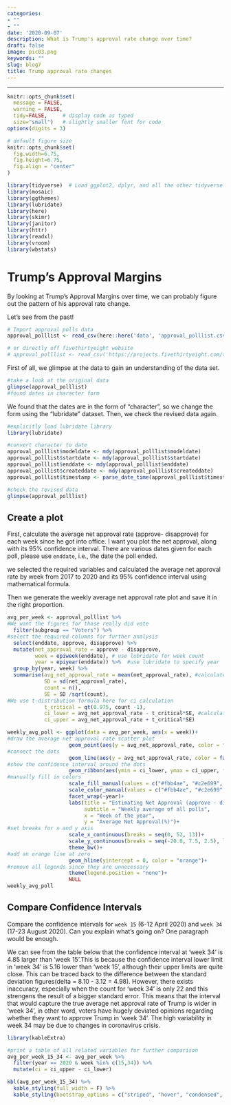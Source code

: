 ```yaml
---
categories:
- ""
- ""
date: '2020-09-07'
description: What is Trump's approval rate change over time? 
draft: false
image: pic03.png
keywords: ""
slug: blog7
title: Trump approval rate changes
---
```

---


```r
knitr::opts_chunk$set(
  message = FALSE, 
  warning = FALSE, 
  tidy=FALSE,     # display code as typed
  size="small")   # slightly smaller font for code
options(digits = 3)

# default figure size
knitr::opts_chunk$set(
  fig.width=6.75, 
  fig.height=6.75,
  fig.align = "center"
)
```


```r
library(tidyverse)  # Load ggplot2, dplyr, and all the other tidyverse packages
library(mosaic)
library(ggthemes)
library(lubridate)
library(here)
library(skimr)
library(janitor)
library(httr)
library(readxl)
library(vroom)
library(wbstats)
```




# Trump's Approval Margins

By looking at Trump's Approval Margins over time, we can probably figure out the pattern of his approval rate change.

Let's see from the past!

```r
# Import approval polls data
approval_polllist <- read_csv(here::here('data', 'approval_polllist.csv'))

# or directly off fivethirtyeight website
# approval_polllist <- read_csv('https://projects.fivethirtyeight.com/trump-approval-data/approval_polllist.csv')

```
First of all, we glimpse at the data to gain an understanding of the data set.
```r
#take a look at the original data
glimpse(approval_polllist)
#found dates in character form
```
We found that the dates are in the form of "character", so we change the form using the "lubridate" dataset. Then, we check the revised data again.

```r
#explicitly load lubridate library
library(lubridate) 

#convert character to date
approval_polllist$modeldate <- mdy(approval_polllist$modeldate) 
approval_polllist$startdate <- mdy(approval_polllist$startdate)  
approval_polllist$enddate <- mdy(approval_polllist$enddate) 
approval_polllist$createddate <- mdy(approval_polllist$createddate)
approval_polllist$timestamp <- parse_date_time(approval_polllist$timestamp, orders = "hms dmy")

#check the revised data
glimpse(approval_polllist) 
```

## Create a plot

First, calculate the average net approval rate (approve- disapprove) for each week since he got into office. I want you plot the net approval, along with its 95% confidence interval. There are various dates given for each poll, please use `enddate`, i.e., the date the poll ended.

we selected the required variables and calculated the average net approval rate by week from 2017 to 2020 and its 95% confidence interval using mathematical formula. 

Then we generate the weekly average net approval rate plot and save it in the right proportion.
```r
avg_per_week <- approval_polllist %>% 
#We want the figures for those really did vote
  filter(subgroup == "Voters") %>%  
#select the required columns for further analysis
  select(enddate, approve, disapprove) %>% 
  mutate(net_approval_rate = approve - disapprove, 
         week = epiweek(enddate), # use lubridate for week count
         year = epiyear(enddate)) %>%  #use lubridate to specify year
  group_by(year, week) %>%  
  summarise(avg_net_approval_rate = mean(net_approval_rate), #calculate the mean
            SD = sd(net_approval_rate),
            count = n(),
            SE = SD /sqrt(count),
#We use t-distribution formula here for ci calculation
            t_critical = qt(0.975, count -1),
            ci_lower = avg_net_approval_rate - t_critical*SE, #calculate the confidence interval using formula
            ci_upper = avg_net_approval_rate + t_critical*SE) 

weekly_avg_poll <- ggplot(data = avg_per_week, aes(x = week))+
#draw the average net approval rate scatter plot
                    geom_point(aes(y = avg_net_approval_rate, color = factor(year)))+ 
#connect the dots
                    geom_line(aes(y = avg_net_approval_rate, color = factor(year)))+
#show the confidence interval around the dots
                    geom_ribbon(aes(ymin = ci_lower, ymax = ci_upper, fill = factor(year), color = factor(year)), alpha = 0.3, linetype = 1)+
#manually fill in colors 
                    scale_fill_manual(values = c("#fbb4ae", "#c2e699", "#b2e2e2", "#d7b5d8"))+
                    scale_color_manual(values = c("#fbb4ae", "#c2e699", "#b2e2e2", "#d7b5d8"))+
                    facet_wrap(~year)+  
                    labs(title = "Estimating Net Approval (approve - disapprove) for Donald Trump",
                         subtitle = "Weekly average of all polls",
                         x = "Week of the year",
                         y = "Average Net Approval(%)")+
#set breaks for x and y axis
                    scale_x_continuous(breaks = seq(0, 52, 13))+ 
                    scale_y_continuous(breaks = seq(-20.0, 7.5, 2.5), limits = c(-20.0, 7.5))+
                    theme_bw()+
#add an orange line at zero
                    geom_hline(yintercept = 0, color = "orange")+
#remove all legends since they are unnecessary
                    theme(legend.position = "none")+
                    NULL
weekly_avg_poll


```

## Compare Confidence Intervals

Compare the confidence intervals for `week 15` (6-12 April 2020) and `week 34` (17-23 August 2020). Can you explain what's going on? One paragraph would be enough.

We can see from the table below that the confidence interval at 'week 34' is 4.85 larger than 'week 15'.This is because the confidence interval lower limit in 'week 34' is 5.16 lower than 'week 15', although their upper limits are quite close. This can be traced back to the difference between the standard deviation figures(delta = 8.10 - 3.12 =  4.98). However, there exists inaccuracy, especially when the count for 'week 34' is only 22 and this strengens the result of a bigger standard error. This means that the interval that would capture the true average net approval rate of Trump is wider in 'week 34', in other word, voters have hugely deviated opinions regarding whether they want to approve Trump in 'week 34'. The high variability in week 34 may be due to changes in coronavirus crisis. 



```r
library(kableExtra)

#print a table of all related variables for further comparison
avg_per_week_15_34 <- avg_per_week %>% 
  filter(year == 2020 & week %in% c(15,34)) %>% 
  mutate(ci = ci_upper - ci_lower) 

kbl(avg_per_week_15_34) %>% 
  kable_styling(full_width = F) %>% 
  kable_styling(bootstrap_options = c("striped", "hover", "condensed", "responsive"))
```


